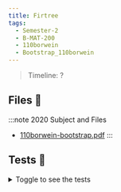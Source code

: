 ```yaml
---
title: Firtree
tags:
  - Semester-2
  - B-MAT-200
  - 110borwein
  - Bootstrap_110borwein
---
```

> Timeline: ?


## Files 📂

:::note 2020 Subject and Files
- [110borwein-bootstrap.pdf](https://github.com/Studio-17/Epitech-Subjects/raw/main/Semester-2/B-MAT-200/110borwein/Bootstrap_110borwein/110borwein-bootstrap.pdf)
:::

## Tests 🤖
<details>
  <summary>Toggle to see the tests</summary>
  <div>
Yo
  </div>
</details>
